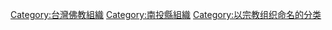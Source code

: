 {{Commons category|Chung Tai Shan}}
{{Category main}}

{{DEFAULTSORT:Chung}}
[[Category:台灣佛教組織|Category:台灣佛教組織]]
[[Category:南投縣組織|Category:南投縣組織]]
[[Category:以宗教组织命名的分类|Category:以宗教组织命名的分类]]